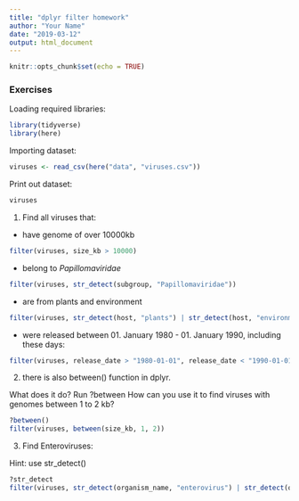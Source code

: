 ```yaml
---
title: "dplyr filter homework"
author: "Your Name"
date: "2019-03-12"
output: html_document
---
```


```r
knitr::opts_chunk$set(echo = TRUE)
```

### Exercises

Loading required libraries:
```r
library(tidyverse)
library(here)
```

Importing dataset:
```r
viruses <- read_csv(here("data", "viruses.csv"))
```

Print out dataset:
```r
viruses
```


1. Find all viruses that:

- have genome of over 10000kb

```r
filter(viruses, size_kb > 10000)
```

- belong to *Papillomaviridae*

```r
filter(viruses, str_detect(subgroup, "Papillomaviridae"))
```

- are from plants and environment

```r
filter(viruses, str_detect(host, "plants") | str_detect(host, "environment"))
```

- were released between 01. January 1980 - 01. January 1990, including these days:

```r
filter(viruses, release_date > "1980-01-01", release_date < "1990-01-01")
```

2. there is also between() function in dplyr. 

What does it do? Run ?between
How can you use it to find viruses with genomes between 1 to 2 kb?

```r
?between()
filter(viruses, between(size_kb, 1, 2))
```

3. Find Enteroviruses:

Hint: use str_detect()
```r
?str_detect
filter(viruses, str_detect(organism_name, "enterovirus") | str_detect(organism_name, "Enterovirus"))
```

